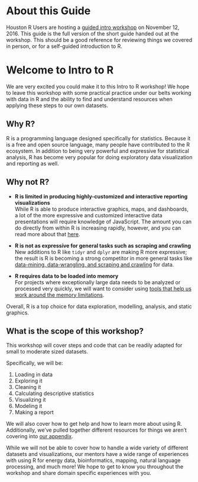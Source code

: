 # About this Guide {-}

Houston R Users are hosting a [guided intro workshop](http://www.meetup.com/houstonr/events/234653360/) on November 12, 2016.  This guide is the full version of the short guide handed out at the workshop.  This should be a good reference for reviewing things we covered in person, or for a self-guided introduction to R.

# Welcome to Intro to R

We are very excited you could make it to this Intro to R workshop!  We hope to leave this workshop with some practical practice under our belts working with data in R and the ability to find and understand resources when applying these steps to our own datasets.

## Why R?

R is a programming language designed specifically for statistics.  Because it is a free and open source language, many people have contributed to the R ecosystem.  In addition to being very powerful and expressive for statistical analysis, R has become very popular for doing exploratory data visualization and reporting as well.

## Why not R?

* **R is limited in producing highly-customized and interactive reporting visualizations**<br>
  While R is able to produce interactive graphics, maps, and dashboards, a lot of the more expressive and customized interactive data presentations will require knowledge of JavaScript. The amount you can do directly from within R is increasing rapidly, however, and you can read more about that [here](./05-appendix).

* **R is not as expressive for general tasks such as scraping and crawling**<br>
  New additions to R like `tidyr` and `dplyr` are making R more expressive; the result is R is becoming a strong competitor in more general tasks like [data-mining, data-wrangling, and scraping and crawling](./05-appendix) for data.

* **R requires data to be loaded into memory**<br>
  For projects where exceptionally large data needs to be analyzed or processed very quickly, we will want to consider using [tools that help us work around the memory limitations](./05-appendix).

Overall, R is a top choice for data exploration, modelling, analysis, and static graphics.

## What is the scope of this workshop?

This workshop will cover steps and code that can be readily adapted for small to moderate sized datasets.

Specifically, we will be:

1. Loading in data
1. Exploring it
1. Cleaning it
1. Calculating descriptive statistics
1. Visualizing it
1. Modeling it
1. Making a report

We will also cover how to get help and how to learn more about using R.  Additionally, we've pulled together different resources for things we aren't covering into [our appendix](./05-appendix).

While we will not be able to cover how to handle a wide variety of different datasets and visualizations, our mentors have a wide range of experiences with using R for energy data, bioinformatics, mapping, natural language processing, and much more!  We hope to get to know you throughout the workshop and share domain specific experiences with you.

